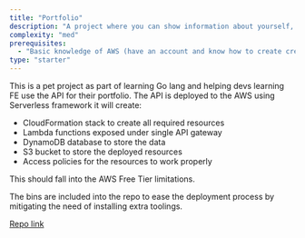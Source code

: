 ```yaml
---
title: "Portfolio"
description: "A project where you can show information about yourself, showcase your projects and use it as a portfolio/CV website. API enpoints require authentication for editing the data. It features skills, educations, projects, image upload."
complexity: "med"
prerequisites:
  - "Basic knowledge of AWS (have an account and know how to create creds for AWS CLI)"
type: "starter"
---
```


This is a pet project as part of learning Go lang and helping devs learning FE use the API for their portfolio. The API is deployed to the AWS using Serverless framework it will create:

- CloudFormation stack to create all required resources
- Lambda functions exposed under single API gateway
- DynamoDB database to store the data
- S3 bucket to store the deployed resources
- Access policies for the resources to work properly

This should fall into the AWS Free Tier limitations.

The bins are included into the repo to ease the deployment process by mitigating the need of installing extra toolings.

[Repo link](https://github.com/gultyaev/aws-profile-go)
